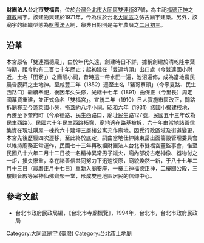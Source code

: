 '''財團法人台北市雙福宮'''，位於[[台灣|台灣]][[台北市|台北市]][[大同區_(臺北市)|大同區]][[雙連街|雙連街]]37號，為主祀[[福德正神|福德正神]]之[[道教|道教]]廟宇。該建物興建於1971年，今為位於台北[[大同區_(臺北市)|大同區]]之仿古廟宇建築。另外，該廟宇的組織型態為[[財團法人|財團法人]]制，祭典日期則是每年農曆之[[二月初三|二月初三]]。

==沿革==
本宮原名「雙連福德廟」，由於年代久遠，創建時日不詳，據稱創建於清乾隆中葉時期，距今約有二百七十年歷史；起初建在「雙連埤頭」出口處（今雙連國小附近，土名「田寮」）之簡陋小祠，昔時這一帶水田一遍，池沼遍佈，成為當地農民晨昏膜拜之土地神。至咸豐二年（1852）遷至土名「豬哥寮頭」（今寧夏路、民生西路口）繼續奉祀，後因年久失修，光緒十七年（1891）由保正（今里長）周定國幕資重建，並正式命名「雙福宮」。宣統二年（1910）日人實施市區改正，闢路拆廟移至今蓬萊國小旁，搭蓋約八坪小祠。昭和六年（1931）該國小擴建校地，再遷至下奎府町（今承德路、民生西路口，廟址民生路127號，民國五十三年改為民生西路）。民國六十年民生西路拓寬，廟地適在路基被拆，六十年由當地諸善信集資在現址購屋一棟約六十建坪三層樓公寓充作廟地。因受行政區域及街道變更，本宮先後歷經四次遷移，至此終於底定，嗣由當地仕紳陳東岳出面籌設管理委員會以維持廟務正常運作，民國七十三年再改組財團法人台北市雙福宮董監事會，惟至民國八十六年二月十二日被一名精神異常男子縱火，廟內部份古老神像、器物付之一炬，損失慘重，幸在諸善信共同努力下迅速復原，廟貌煥然一新，于八十七年二月十三日（農曆正月十七日）重新入廟安座，一樓主神福德正神，二樓關公殿，三樓觀音殿等眾神仙佛齊聚一堂，形成雙連地區居民的信仰中心。

==參考文獻==
*台北市政府民政局編，《台北市寺廟概覽》，1994年，台北市，台北市政府民政局

[[Category:大同區廟宇_(臺灣)|Category:大同區廟宇 (臺灣)]]
[[Category:台北市土地廟|Category:台北市土地廟]]